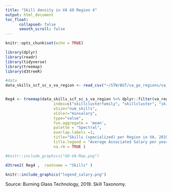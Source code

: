```yaml
---
title: "Skill density in VA GO Region 4"
output: html_document
toc_float:
      collapsed: false
      smooth_scroll: false
---
```


```r
knitr::opts_chunk$set(echo = TRUE)
```


```r
library(dplyr)
library(readr)
library(tidyverse)
library(treemap)
library(d3treeR)

#data
data_skills_scf_sc_s_va_region <- read_csv("~/STW/BGT/va_go_regions/va_go_bgt/data_skills_scf_sc_s_va_region.csv")


Reg4 <- treemap(data_skills_scf_sc_s_va_region %>% dplyr::filter(va_region == 4) ,
                     index=c("skillclusterfamily", "skillcluster", "skill" ),
                     vSize="num_skills",
                     vColor="minsalary",
                     type="value",
                     fun.aggregate = 'mean',
                     palette = "Spectral",
                     overlap.labels =1,
                     title="Skills (specialized) per Region in VA, 2019",
                     title.legend = "Average Associated Salary per year",
                     na.rm = TRUE )
```


```r
#knitr::include_graphics("GO-VA-Map.png")

d3tree2( Reg4 ,  rootname = "Skills" )

```

```r
knitr::include_graphics("legend_salary.png")
```


Source: Burning Glass Technology, 2019. Skill Taxonomy.